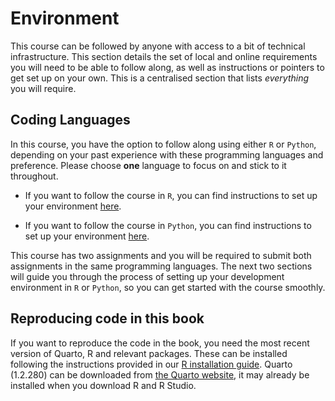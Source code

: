 # Environment {.unnumbered}

This course can be followed by anyone with access to a bit of technical infrastructure. This section details the set of local and online requirements you will need to be able to follow along, as well as instructions or pointers to get set up on your own. This is a centralised section that lists *everything* you will require.

## Coding Languages

In this course, you have the option to follow along using either `R` or `Python`, depending on your past experience with these programming languages and preference. Please choose **one** language to focus on and stick to it throughout. 

- If you want to follow the course in `R`, you can find instructions to set up your environment [here](https://pietrostefani.github.io/gds/environR.html).

- If you want to follow the course in `Python`, you can find instructions to set up your environment [here](https://pietrostefani.github.io/gds/environPy.html).

This course has two assignments and you will be required to submit both assignments in the same  programming languages. The next two sections will guide you through the process of setting up your development environment in `R` or `Python`, so you can get started with the course smoothly.

## Reproducing code in this book

If you want to reproduce the code in the book, you need the most recent version of Quarto, R and relevant packages. These can be installed following the instructions provided in our [R installation guide](https://gdsl-ul.github.io/r_install/). Quarto (1.2.280) can be downloaded from [the Quarto website](https://quarto.org/docs/get-started/), it may already be installed when you download R and R Studio.

